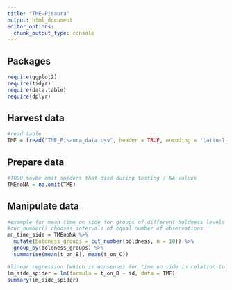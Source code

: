 ```yaml
---
title: "TME-Pisaura"
output: html_document
editor_options:
  chunk_output_type: console
---
```



## Packages

```r
require(ggplot2)
require(tidyr)
require(data.table)
require(dplyr)
```

## Harvest data

```r
#read table
TME = fread("TME_Pisaura_data.csv", header = TRUE, encoding = 'Latin-1', stringsAsFactors = FALSE)

```

## Prepare data

```r
#TODO maybe omit spiders that died during testing / NA values
TMEnoNA = na.omit(TME)
```

## Manipulate data

```r
#example for mean time on side for groups of different boldness levels
#cur_number() chooses intervals of equal number of observations
mn_time_side = TMEnoNA %>%
  mutate(boldness_groups = cut_number(boldness, n = 10)) %>%
  group_by(boldness_groups) %>%
  summarise(mean(t_on_B), mean(t_on_C))

#linear regression (which is nonsense) for time on side in relation to spider individuum
lm_side_spider = lm(formula = t_on_B ~ id, data = TME)
summary(lm_side_spider)
```
